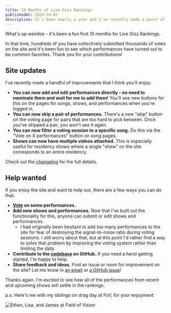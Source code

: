 ```yaml
---
title: 10 Months of Live Gizz Rankings
publishedAt: 2025-10-02
description: It's been nearly a year and I've recently made a bunch of improvements.
---
```


What's up weirdos - it's been a fun first 10 months for Live Gizz Rankings.

In that time, hundreds of you have collectively submitted thousands of votes on
the site and it's been fun to see which performances have turned out to be
common favorites.
Thank you for your contributions!

## Site updates

I've recently made a handful of improvements that I think you'll enjoy:

- **You can now add and edit performances directly - no need to nominate them
  and wait for me to add them!**
  You'll see new buttons for this on the pages for songs, shows, and
  performances when you're logged in.
- **You can now skip a pair of performances.**
  There's a new "skip" button on the voting page for pairs that are too hard to
  pick between.
  Once you've skipped a pair, you won't see it again.
- **You can now filter a voting session to a specific song.**
  Do this via the "Vote on X performances" button on song pages.
- **Shows can now have multiple videos attached.**
  This is especially useful for residency shows where a single "show" on the
  site corresponds to an entire residency.

Check out the [changelog](/changelog) for the full details.

## Help wanted

If you enjoy the site and want to help out,
there are a few ways you can do that:

- **[Vote](/rank) on some performances.**
- **Add new shows and performances.**
  Now that I've built out the functionality for this,
  anyone can submit or edit shows and performances.
  - I had originally been hesitant to add too many performances to the site for
    fear of destroying the signal-to-noise ratio during voting sessions.
    I still worry about that, but at this point I'd rather find a way to solve
    that problem by improving the voting system rather than limiting the data.
- **Contribute to the
  [codebase](https://github.com/jamesbvaughan/live-gizz-rankings) on GitHub.**
  If you need a hand getting started, I'm happy to help.
- **Share feedback and ideas.**
  Find an issue or room for improvement on the site?
  Let me know in [an email](mailto:james@jamesbvaughan.com) or
  [a GitHub issue](https://github.com/jamesbvaughan/live-gizz-rankings/issues)!

Thanks again.
I'm excited to see how all of the performances from recent and upcoming shows
will settle in the rankings.

p.s. Here's me with my siblings on drag day at FoV, for your enjoyment:

![Ethan, Lisa, and James at Field of Vision](/blog-images/drag-sibs.jpg)
